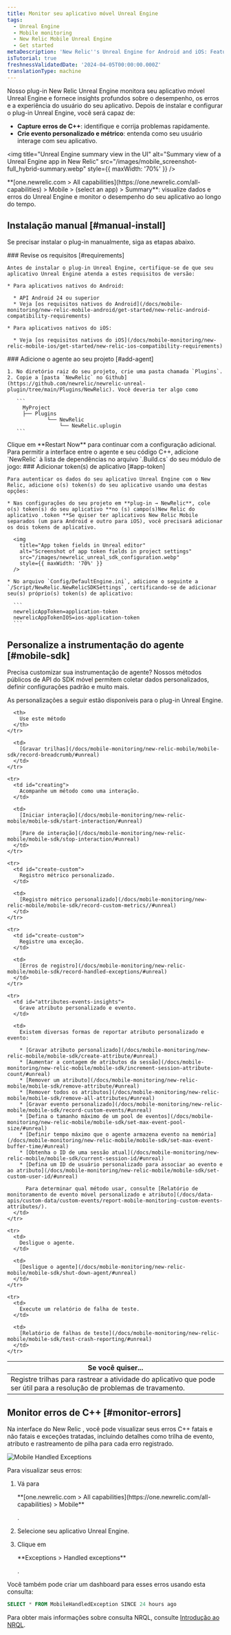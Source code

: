 ```yaml
---
title: Monitor seu aplicativo móvel Unreal Engine
tags:
  - Unreal Engine
  - Mobile monitoring
  - New Relic Mobile Unreal Engine
  - Get started
metaDescription: 'New Relic''s Unreal Engine for Android and iOS: Features, compatibility, requirements, installation, and upgrade procedures.'
isTutorial: true
freshnessValidatedDate: '2024-04-05T00:00:00.000Z'
translationType: machine
---
```


Nosso plug-in New Relic Unreal Engine monitora seu aplicativo móvel Unreal Engine e fornece insights profundos sobre o desempenho, os erros e a experiência do usuário do seu aplicativo. Depois de instalar e configurar o plug-in Unreal Engine, você será capaz de:

* **Capture erros de C++**: identifique e corrija problemas rapidamente.
* **Crie evento personalizado e métrico**: entenda como seu usuário interage com seu aplicativo.

<img
  title="Unreal Engine summary view in the UI"
  alt="Summary view of a Unreal Engine app in New Relic"
  src="/images/mobile_screenshot-full_hybrid-summary.webp"
  style={{ maxWidth: '70%' }}
/>

<figcaption>
  <DNT>**[one.newrelic.com > All capabilities](https://one.newrelic.com/all-capabilities) > Mobile > (select an app) > Summary**</DNT>: visualize dados e erros do Unreal Engine e monitor o desempenho do seu aplicativo ao longo do tempo.
</figcaption>

## Instalação manual [#manual-install]

Se precisar instalar o plug-in manualmente, siga as etapas abaixo.

<Steps>
  <Step>
    ### Revise os requisitos [#requirements]

    Antes de instalar o plug-in Unreal Engine, certifique-se de que seu aplicativo Unreal Engine atenda a estes requisitos de versão:

    * Para aplicativos nativos do Android:

      * API Android 24 ou superior
      * Veja [os requisitos nativos do Android](/docs/mobile-monitoring/new-relic-mobile-android/get-started/new-relic-android-compatibility-requirements)

    * Para aplicativos nativos do iOS:

      * Veja [os requisitos nativos do iOS](/docs/mobile-monitoring/new-relic-mobile-ios/get-started/new-relic-ios-compatibility-requirements)
  </Step>

  <Step>
    ### Adicione o agente ao seu projeto [#add-agent]

    1. No diretório raiz do seu projeto, crie uma pasta chamada `Plugins`.
    2. Copie a [pasta `NewRelic` no Github](https://github.com/newrelic/newrelic-unreal-plugin/tree/main/Plugins/NewRelic). Você deveria ter algo como

       ```
         MyProject
         ├── Plugins
                 └── NewRelic
                     └── NewRelic.uplugin
       ```
  </Step>

  <Step>
    Clique em **Restart Now** para continuar com a configuração adicional.
  </Step>

  <Step>
    Para permitir a interface entre o agente e seu código C++, adicione `NewRelic` à lista de dependências no arquivo `.Build.cs` do seu módulo de jogo:
  </Step>

  <Step>
    ### Adicionar token(s) de aplicativo [#app-token]

    Para autenticar os dados do seu aplicativo Unreal Engine com o New Relic, adicione o(s) token(s) do seu aplicativo usando uma destas opções:

    * Nas configurações do seu projeto em **plug-in → NewRelic**, cole o(s) token(s) do seu aplicativo **no (s) campo(s)New Relic do aplicativo .token **Se quiser ter aplicativos New Relic Mobile separados (um para Android e outro para iOS), você precisará adicionar os dois tokens de aplicativo.

      <img
        title="App token fields in Unreal editor"
        alt="Screenshot of app token fields in project settings"
        src="/images/newrelic_unreal_sdk_configuration.webp"
        style={{ maxWidth: '70%' }}
      />

    * No arquivo `Config/DefaultEngine.ini`, adicione o seguinte a `/Script/NewRelic.NewRelicSDKSettings`, certificando-se de adicionar seu(s) próprio(s) token(s) de aplicativo:

      ```
      newrelicAppToken=application-token
      newrelicAppTokenIOS=ios-application-token
      ```
  </Step>
</Steps>

## Personalize a instrumentação do agente [#mobile-sdk]

Precisa customizar sua instrumentação de agente? Nossos métodos públicos de API do SDK móvel permitem coletar dados personalizados, definir configurações padrão e muito mais.

As personalizações a seguir estão disponíveis para o plug-in Unreal Engine.

<table>
  <thead>
    <tr>
      <th style={{ width: "300px" }}>
        Se você quiser...
      </th>

      <th>
        Use este método
      </th>
    </tr>
  </thead>

  <tbody>
    <tr>
      <td id="crash-analysis">
        Registre trilhas para rastrear a atividade do aplicativo que pode ser útil para a resolução de problemas de travamento.
      </td>

      <td>
        [Gravar trilhas](/docs/mobile-monitoring/new-relic-mobile/mobile-sdk/record-breadcrumb/#unreal)
      </td>
    </tr>

    <tr>
      <td id="creating">
        Acompanhe um método como uma interação.
      </td>

      <td>
        [Iniciar interação](/docs/mobile-monitoring/new-relic-mobile/mobile-sdk/start-interaction/#unreal)

        [Pare de interação](/docs/mobile-monitoring/new-relic-mobile/mobile-sdk/stop-interaction/#unreal)
      </td>
    </tr>

    <tr>
      <td id="create-custom">
        Registro métrico personalizado.
      </td>

      <td>
        [Registro métrico personalizado](/docs/mobile-monitoring/new-relic-mobile/mobile-sdk/record-custom-metrics//#unreal)
      </td>
    </tr>

    <tr>
      <td id="create-custom">
        Registre uma exceção.
      </td>

      <td>
        [Erros de registro](/docs/mobile-monitoring/new-relic-mobile/mobile-sdk/record-handled-exceptions/#unreal)
      </td>
    </tr>

    <tr>
      <td id="attributes-events-insights">
        Grave atributo personalizado e evento.
      </td>

      <td>
        Existem diversas formas de reportar atributo personalizado e evento:

        * [Gravar atributo personalizado](/docs/mobile-monitoring/new-relic-mobile/mobile-sdk/create-attribute/#unreal)
        * [Aumentar a contagem de atributos da sessão](/docs/mobile-monitoring/new-relic-mobile/mobile-sdk/increment-session-attribute-count/#unreal)
        * [Remover um atributo](/docs/mobile-monitoring/new-relic-mobile/mobile-sdk/remove-attribute/#unreal)
        * [Remover todos os atributos](/docs/mobile-monitoring/new-relic-mobile/mobile-sdk/remove-all-attributes/#unreal)
        * [Gravar evento personalizado](/docs/mobile-monitoring/new-relic-mobile/mobile-sdk/record-custom-events/#unreal)
        * [Defina o tamanho máximo de um pool de eventos](/docs/mobile-monitoring/new-relic-mobile/mobile-sdk/set-max-event-pool-size/#unreal)
        * [Definir tempo máximo que o agente armazena evento na memória](/docs/mobile-monitoring/new-relic-mobile/mobile-sdk/set-max-event-buffer-time/#unreal)
        * [Obtenha o ID de uma sessão atual](/docs/mobile-monitoring/new-relic-mobile/mobile-sdk/current-session-id/#unreal)
        * [Defina um ID de usuário personalizado para associar ao evento e ao atributo](/docs/mobile-monitoring/new-relic-mobile/mobile-sdk/set-custom-user-id/#unreal)

          Para determinar qual método usar, consulte [Relatório de monitoramento de evento móvel personalizado e atributo](/docs/data-apis/custom-data/custom-events/report-mobile-monitoring-custom-events-attributes/).
      </td>
    </tr>

    <tr>
      <td>
        Desligue o agente.
      </td>

      <td>
        [Desligue o agente](/docs/mobile-monitoring/new-relic-mobile/mobile-sdk/shut-down-agent/#unreal)
      </td>
    </tr>

    <tr>
      <td>
        Execute um relatório de falha de teste.
      </td>

      <td>
        [Relatório de falhas de teste](/docs/mobile-monitoring/new-relic-mobile/mobile-sdk/test-crash-reporting/#unreal)
      </td>
    </tr>
  </tbody>
</table>

## Monitor erros de C++ [#monitor-errors]

Na interface do New Relic , você pode visualizar seus erros C++ fatais e não fatais e exceções tratadas, incluindo detalhes como trilha de evento, atributo e rastreamento de pilha para cada erro registrado.

<img
  title="Mobile Handled Exceptions"
  alt="Mobile Handled Exceptions"
  src="/images/mobile_screenshot-full_handled-exceptions-summary.webp"
/>

Para visualizar seus erros:

1. Vá para

   <DNT>
     **[one.newrelic.com > All capabilities](https://one.newrelic.com/all-capabilities) > Mobile**
   </DNT>

   .

2. Selecione seu aplicativo Unreal Engine.

3. Clique em

   <DNT>
     **Exceptions > Handled exceptions**
   </DNT>

   .

Você também pode criar um dashboard para esses erros usando esta consulta:

```sql
SELECT * FROM MobileHandledException SINCE 24 hours ago
```

Para obter mais informações sobre consulta NRQL, consulte [Introdução ao NRQL](/docs/query-your-data/nrql-new-relic-query-language/get-started/introduction-nrql-new-relics-query-language/#where).
